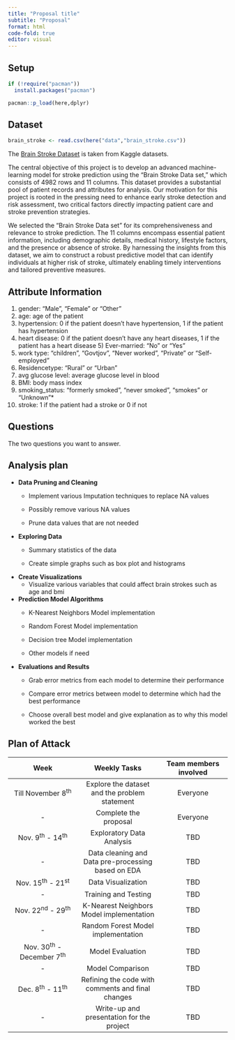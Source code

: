 ```yaml
---
title: "Proposal title"
subtitle: "Proposal"
format: html
code-fold: true
editor: visual
---
```


## Setup

```r

if (!require("pacman")) 
  install.packages("pacman")

pacman::p_load(here,dplyr)
```

## Dataset

```r

brain_stroke <- read.csv(here("data","brain_stroke.csv"))
```

The [Brain Stroke Dataset](https://www.kaggle.com/datasets/jillanisofttech/brain-stroke-dataset) is taken from Kaggle datasets.

The central objective of this project is to develop an advanced machine-learning model for stroke prediction using the "Brain Stroke Data set," which consists of 4982 rows and 11 columns. This dataset provides a substantial pool of patient records and attributes for analysis. Our motivation for this project is rooted in the pressing need to enhance early stroke detection and risk assessment, two critical factors directly impacting patient care and stroke prevention strategies.

We selected the "Brain Stroke Data set" for its comprehensiveness and relevance to stroke prediction. The 11 columns encompass essential patient information, including demographic details, medical history, lifestyle factors, and the presence or absence of stroke. By harnessing the insights from this dataset, we aim to construct a robust predictive model that can identify individuals at higher risk of stroke, ultimately enabling timely interventions and tailored preventive measures.

## **Attribute Information**

1) gender: "Male", "Female" or "Other"
2) age: age of the patient
3) hypertension: 0 if the patient doesn't have hypertension, 1 if the patient has hypertension
4) heart disease: 0 if the patient doesn't have any heart diseases, 1 if the patient has a heart disease 5) Ever-married: "No" or "Yes"
6) work type: "children", "Govtjov", "Never worked", "Private" or "Self-employed" 
7) Residencetype: "Rural" or "Urban"
8) avg glucose level: average glucose level in blood
9) BMI: body mass index
10) smoking_status: "formerly smoked", "never smoked", "smokes" or "Unknown"*
11) stroke: 1 if the patient had a stroke or 0 if not

## Questions

The two questions you want to answer.

## Analysis plan

-   **Data Pruning and Cleaning**
    -   Implement various Imputation techniques to replace NA values

    -   Possibly remove various NA values

    -   Prune data values that are not needed
-   **Exploring Data**
    -   Summary statistics of the data

    -   Create simple graphs such as box plot and histograms
-   **Create Visualizations**
    -   Visualize various variables that could affect brain strokes such as age and bmi
-   **Prediction Model Algorithms**
    -   K-Nearest Neighbors Model implementation

    -   Random Forest Model implementation

    -   Decision tree Model implementation

    -   Other models if need
-   **Evaluations and Results**
    -   Grab error metrics from each model to determine their performance

    -   Compare error metrics between model to determine which had the best performance

    -   Choose overall best model and give explanation as to why this model worked the best

## Plan of Attack

|             Week             |                    Weekly Tasks                    | Team members involved |
|:---------------------:|:-------------------------:|:---------------------:|
|     Till November 8^th^      |   Explore the dataset and the problem statement    |       Everyone        |
|              \-              |               Complete the proposal                |       Everyone        |
|     Nov. 9^th^ - 14^th^      |             Exploratory Data Analysis              |          TBD          |
|              \-              | Data cleaning and Data pre-processing based on EDA |          TBD          |
|     Nov. 15^th^ - 21^st^     |                 Data Visualization                 |          TBD          |
|              \-              |                Training and Testing                |          TBD          |
|     Nov. 22^nd^ - 29^th^     |      K-Nearest Neighbors Model implementation      |          TBD          |
|              \-              |         Random Forest Model implementation         |          TBD          |
| Nov. 30^th^ - December 7^th^ |                  Model Evaluation                  |          TBD          |
|              \-              |                  Model Comparison                  |          TBD          |
|     Dec. 8^th^ - 11^th^      | Refining the code with comments and final changes  |          TBD          |
|              \-              |     Write-up and presentation for the project      |          TBD          |
